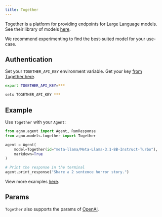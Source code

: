 ```yaml
---
title: Together
---
```


Together is a platform for providing endpoints for Large Language models.
See their library of models [here](https://www.together.ai/models).

We recommend experimenting to find the best-suited model for your use-case.

## Authentication

Set your `TOGETHER_API_KEY` environment variable. Get your key [from Together here](https://api.together.xyz/settings/api-keys).

<CodeGroup>

```bash Mac
export TOGETHER_API_KEY=***
```

```bash Windows
setx TOGETHER_API_KEY ***
```

</CodeGroup>

## Example

Use `Together` with your `Agent`:

<CodeGroup>

```python agent.py
from agno.agent import Agent, RunResponse
from agno.models.together import Together

agent = Agent(
    model=Together(id="meta-llama/Meta-Llama-3.1-8B-Instruct-Turbo"),
    markdown=True
)

# Print the response in the terminal
agent.print_response("Share a 2 sentence horror story.")
```

</CodeGroup>

<Note> View more examples [here](../examples/models/together). </Note>

## Params

<Snippet file="model-together-params.mdx" />

`Together` also supports the params of [OpenAI](/reference/models/openai).
